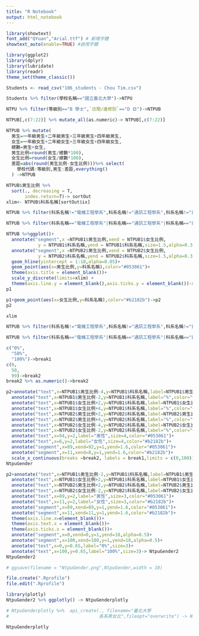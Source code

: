 ```yaml
---
title: "R Notebook"
output: html_notebook
---
```

```r
library(showtext)
font_add("QYuan","Arial.ttf") # 新增字體
showtext_auto(enable=TRUE) #啟用字體

library(ggplot2)
library(dplyr)
library(lubridate)
library(readr)
theme_set(theme_classic())
```



```r

Students <- read_csv("106_students - Chou Tim.csv")

```
```r
Students %>% filter(學校名稱=="國立臺北大學")->NTPU
```

```r
NTPU %>% filter(等級別=="B 學士",`日間∕進修別`=="D 日")->NTPUB
```

```r
NTPUB[,c(7:22)] %>% mutate_all(as.numeric)-> NTPUB[,c(7:22)]
```


```r
NTPUB %>% mutate(
  男生=一年級男生+二年級男生+三年級男生+四年級男生,
  女生=一年級女生+二年級女生+三年級女生+四年級女生,
  總數=男生+女生,
  男生比例=round(男生/總數*100),
  女生比例=round(女生/總數*100),
  差距=abs(round(男生比例-女生比例)))%>% select(
    學校代碼:等級別,男生:差距,everything()
  ) ->NTPUB

```


```r

NTPUB$男生比例 %>%
  sort(., decreasing = T,
       index.return=T)-> sortOut
xlim<- NTPUB$科系名稱[sortOut$ix]
```

```r
NTPUB %>% filter(科系名稱!="電機工程學系",科系名稱!="通訊工程學系",科系名稱!="資訊工程學系" ,科系名稱!="統計學系",科系名稱!="經濟學系",科系名稱!="歷史學系")->NTPUB1
```

```r
NTPUB %>% filter(科系名稱=="電機工程學系"|科系名稱=="通訊工程學系"|科系名稱=="資訊工程學系" |科系名稱=="統計學系"|科系名稱=="經濟學系"|科系名稱=="歷史學系")->NTPUB2
```

```r
NTPUB %>%ggplot()+
  annotate("segment",x =NTPUB1$男生比例,xend = NTPUB1$女生比例,
            y = NTPUB1$科系名稱,yend = NTPUB1$科系名稱,size=1.5,alpha=0.3,color="#b2182b")+
  annotate("segment",x =NTPUB2$男生比例,xend = NTPUB2$女生比例,
            y = NTPUB2$科系名稱,yend = NTPUB2$科系名稱,size=1.5,alpha=0.3,color="#053061")+
  geom_hline(yintercept = 1:18,alpha=0.05)+
  geom_point(aes(x=男生比例,y=科系名稱),color="#053061")+
  theme(axis.title = element_blank())+
  scale_y_discrete(limits=xlim) +
  theme(axis.line.y = element_blank(),axis.ticks.y = element_blank())->p1
p1
```


```r
p1+geom_point(aes(x=女生比例,y=科系名稱),color="#b2182b")->p2
p2
```
```r
xlim
```
```r
NTPUB %>% filter(科系名稱!="電機工程學系",科系名稱!="通訊工程學系",科系名稱!="資訊工程學系" ,科系名稱!="統計學系",科系名稱!="經濟學系",科系名稱!="歷史學系")->NTPUB1
```

```r
NTPUB %>% filter(科系名稱=="電機工程學系"|科系名稱=="通訊工程學系"|科系名稱=="資訊工程學系" |科系名稱=="統計學系"|科系名稱=="經濟學系"|科系名稱=="歷史學系")->NTPUB2
```

```r
c("0%",
  "50%",
  "100%")->break1
c(0,
  50,
  99)->break2
break2 %>% as.numeric()->break2
```

```r
p2+annotate("text",x=NTPUB1$男生比例-4,y=NTPUB1$科系名稱,label=NTPUB1$男生比例,color="#053061",size=2.5)+
  annotate("text",x=NTPUB1$男生比例-2,y=NTPUB1$科系名稱,label="%",color="#053061",size=2.5)+
  annotate("text",x=NTPUB1$女生比例+2,y=NTPUB1$科系名稱,label=NTPUB1$女生比例,color="#b2182b",size=2.5)+
  annotate("text",x=NTPUB1$女生比例+4,y=NTPUB1$科系名稱,label="%",color="#b2182b",size=2.5)+
  annotate("text",x=NTPUB2$男生比例+2,y=NTPUB2$科系名稱,label=NTPUB2$男生比例,color="#053061",size=2.5)+
  annotate("text",x=NTPUB2$男生比例+4,y=NTPUB2$科系名稱,label="%",color="#053061",size=2.5)+
  annotate("text",x=NTPUB2$女生比例-4,y=NTPUB2$科系名稱,label=NTPUB2$女生比例,color="#b2182b",size=2.5)+
  annotate("text",x=NTPUB2$女生比例-2,y=NTPUB2$科系名稱,label="%",color="#b2182b",size=2.5)+
  annotate("text",x=94,y=2,label="男性",size=4,color="#053061")+
  annotate("text",x=6,y=2,label="女性",size=4,color="#b2182b")+
  annotate("segment",x=89,xend=92,y=1,yend=1.6,color="#053061")+
  annotate("segment",x=11,xend=8,y=1,yend=1.6,color="#b2182b")+
  scale_x_continuous(breaks =break2, labels = break1,limits = c(0,100))-> NtpuGender
NtpuGender
```
```r
p2+annotate("text",x=NTPUB1$男生比例-2,y=NTPUB1$科系名稱,label=NTPUB1$男生比例,color="#053061",size=2.5)+
  annotate("text",x=NTPUB1$女生比例+2,y=NTPUB1$科系名稱,label=NTPUB1$女生比例,color="#b2182b",size=2.5)+
  annotate("text",x=NTPUB2$男生比例+2,y=NTPUB2$科系名稱,label=NTPUB2$男生比例,color="#053061",size=2.5)+
  annotate("text",x=NTPUB2$女生比例-2,y=NTPUB2$科系名稱,label=NTPUB2$女生比例,color="#b2182b",size=2.5)+
  annotate("text",x=89,y=2,label="男性",size=3,color="#053061")+
  annotate("text",x=11,y=2,label="女性",size=3,color="#b2182b")+
  annotate("segment",x=89,xend=89,y=1,yend=1.6,color="#053061")+
  annotate("segment",x=11,xend=11,y=1,yend=1.6,color="#b2182b")+
  theme(axis.line.x=element_blank())+
  theme(axis.text.x = element_blank())+
  theme(axis.ticks.x = element_blank())+
  annotate("segment",x=0,xend=0,y=1,yend=18,alpha=0.5)+
  annotate("segment",x=100,xend=100,y=1,yend=18,alpha=0.5)+
  annotate("text",x=0,y=0.65,label="0%",size=3)+
  annotate("text",x=100,y=0.65,label="100%",size=3)-> NtpuGender2
NtpuGender2
```

```r
# ggsave(filename = "NtpuGender.png",NtpuGender,width = 10)
```

```r
file.create(".Rprofile")
file.edit(".Rprofile") 
```

```r
library(plotly)
NtpuGender2 %>% ggplotly() -> NtpuGenderplotly
```

```r
# NtpuGenderplotly %>%  api_create(., filename="臺北大學
#                                  各系男女比",fileopt="overwrite") -> NtpuGenderplotlyMeta
```


```r
NtpuGenderplotly
```

